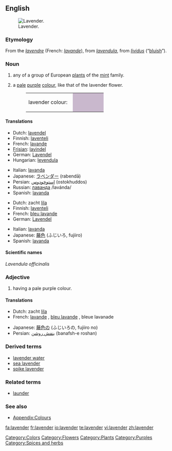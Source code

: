 ==English==
[[Image:Topped lavender.jpg|thumb|right|Lavender.]]

===Etymology===
From the {{AF.}} ''[[lavendre]]'' (French: ''[[lavande]]''), from {{ML.}} ''[[lavendula]]'', from ''[[lividus]]'' (“[[bluish]]”).

===Noun===
{{wikipedia}}
{{en-noun|s|-}}

# any of a group of European [[plant]]s of the [[mint]] family.
# {{colour}} a [[pale]] [[purple]] [[color|colour]], like that of the lavender flower.
#: <table><tr><td>lavender colour: &nbsp;</td><td bgcolor="#C9B8CD" width="80">&nbsp; </td></tr></table>

====Translations====
{{trans-top|plant}}
* Dutch: [[lavendel]]
* Finnish: [[laventeli]]
* French: [[lavande]] {{f}}
* [[Frisian]]: [[lavindel]]
* German: [[Lavendel]] {{m}}
* Hungarian: [[levendula]]
{{trans-mid}}
* Italian: [[lavanda]] {{f}}
* Japanese: [[ラベンダー]] (rabendā)
* Persian: [[استوخودوس]] (ostokhuddos)
* Russian: [[лаванда]] /lavánda/ {{f}}
* Spanish: [[lavanda]]
{{trans-bottom}}

{{trans-top|colour}}
* Dutch: zacht [[lila]]
* Finnish: [[laventeli]]
* French: [[bleu lavande]] {{m}}
* German: [[Lavendel]] {{m}}
{{trans-mid}}
* Italian: [[lavanda]] {{f}}
* Japanese: [[藤色]] (ふじいろ, fujiiro)
* Spanish: [[lavanda]]
{{trans-bottom}}

====Scientific names====
''Lavendula officinalis''

===Adjective===
{{en-adj}}

# {{colour}} having a pale purple colour.

====Translations====
{{trans-top|colour}}
* Dutch: zacht [[lila]]
* French: [[lavande]] {{m|f}}, [[bleu lavande]] {{m}}, bleue lavanade {{f}}
{{trans-mid}}
* Japanese: [[藤色]]の (ふじいろの, fujiiro no)
* Persian: [[بنفش روشن]] (banafsh-e roshan)
{{trans-bottom}}

===Derived terms===
* [[lavender water]]
* [[sea lavender]]
* [[spike lavender]]

===Related terms===
* [[launder]]

===See also===
* [[Appendix:Colours]]

[[Category:Colors]]
[[Category:Flowers]]
[[Category:Plants]]
[[Category:Purples]]
[[Category:Spices and herbs]]

[[fa:lavender]]
[[fr:lavender]]
[[io:lavender]]
[[te:lavender]]
[[vi:lavender]]
[[zh:lavender]]